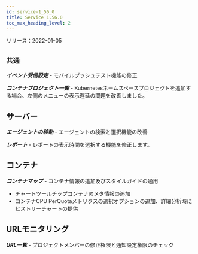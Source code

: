 ```yaml
---
id: service-1_56_0
title: Service 1.56.0
toc_max_heading_level: 2
---
```



リリース：2022-01-05

## `共通`

**_イベント受信設定_** - モバイルプッシュテスト機能の修正

**_コンテナプロジェクト一覧_** - Kubernetesネームスペースプロジェクトを追加する場合、左側のメニューの表示遅延の問題を改善しました。

## サーバー

**_エージェントの移動_** - エージェントの検索と選択機能の改善

**_レポート_** - レポートの表示時間を選択する機能を修正します。

## コンテナ

**_コンテナマップ_** - コンテナ情報の追加及びスタイルガイドの適用

-   チャートツールチップコンテナのメタ情報の追加
-   コンテナCPU PerQuotaメトリクスの選択オプションの追加、詳細分析時にヒストリーチャートの提供

## URLモニタリング

**_URL一覧_** - プロジェクトメンバーの修正権限と通知設定権限のチェック

